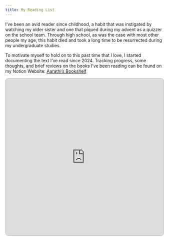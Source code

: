 ```yaml
---
title: My Reading List
---
```


I've been an avid reader since childhood, a habit that was instigated by watching my older sister and one that piqued during my advent as a quizzer on the school team. Through high school, as was the case with most other people my age, this habit died and took a long time to be resurrected during my undergraduate studies.

To motivate myself to hold on to this past time that I love, I started documenting the text I've read since 2024. Tracking progress, some thoughts, and brief reviews on the books I've been reading can be found on my Notion Website: [Aarathi's Bookshelf](https://burnt-jump-779.notion.site/104dac9bc253807e8266d3c9026489fb?v=fffdac9bc25381d9b267000c731cc391)



<iframe src="https://v2-embednotion.com/104dac9bc253807e8266d3c9026489fb" style="width: 100%; height: 500px; border: 2px solid #ccc; border-radius: 10px; padding: none;"></iframe>
